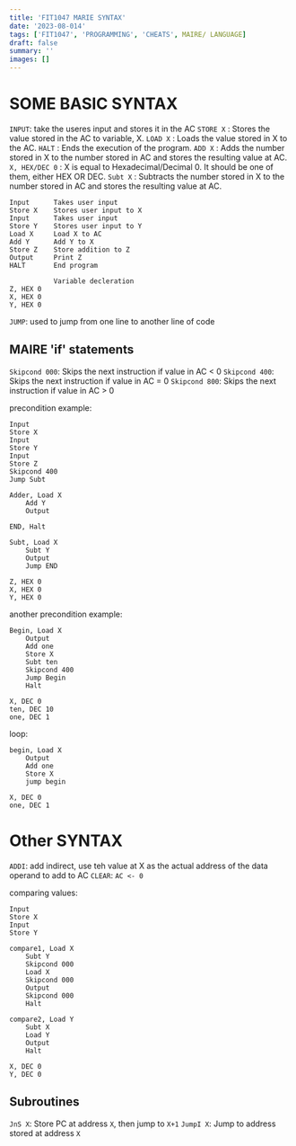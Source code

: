 ```yaml
---
title: 'FIT1047 MARIE SYNTAX'
date: '2023-08-014'
tags: ['FIT1047', 'PROGRAMMING', 'CHEATS', MAIRE/ LANGUAGE]
draft: false
summary: ''
images: []
---
```


# SOME BASIC SYNTAX

`INPUT`: take the useres input and stores it in the AC
`STORE X` : Stores the value stored in the AC to variable, X.
`LOAD X` : Loads the value stored in X to the AC.
`HALT` : Ends the execution of the program.
`ADD X` : Adds the number stored in X to the number stored in AC and stores the resulting value at AC.
`X, HEX/DEC 0` : X is equal to Hexadecimal/Decimal 0. It should be one of them, either HEX OR DEC.
`Subt X` : Subtracts the number stored in X to the number stored in AC and stores the resulting value at AC.

```
Input      Takes user input
Store X    Stores user input to X
Input      Takes user input
Store Y    Stores user input to Y
Load X     Load X to AC
Add Y      Add Y to X
Store Z    Store addition to Z
Output     Print Z
HALT       End program

           Variable decleration
Z, HEX 0
X, HEX 0
Y, HEX 0
```

`JUMP`: used to jump from one line to another line of code

## MAIRE 'if' statements

`Skipcond 000`: Skips the next instruction if value in AC < 0
`Skipcond 400`: Skips the next instruction if value in AC = 0
`Skipcond 800`: Skips the next instruction if value in AC > 0

precondition example:

```
Input
Store X
Input
Store Y
Input
Store Z
Skipcond 400
Jump Subt

Adder, Load X
	Add Y
	Output

END, Halt

Subt, Load X
	Subt Y
    Output
	Jump END

Z, HEX 0
X, HEX 0
Y, HEX 0
```

another precondition example:

```
Begin, Load X
	Output
	Add one
    Store X
    Subt ten
    Skipcond 400
    Jump Begin
    Halt

X, DEC 0
ten, DEC 10
one, DEC 1
```

loop:

```
begin, Load X
	Output
    Add one
    Store X
    jump begin

X, DEC 0
one, DEC 1
```

# Other SYNTAX

`ADDI`: add indirect, use teh value at X as the actual address of the data operand to add to AC
`CLEAR`: `AC <- 0`

comparing values:

```
Input
Store X
Input
Store Y

compare1, Load X
	Subt Y
    Skipcond 000
    Load X
    Skipcond 000
    Output
    Skipcond 000
   	Halt

compare2, Load Y
	Subt X
    Load Y
    Output
	Halt

X, DEC 0
Y, DEC 0
```

## Subroutines

`JnS X`: Store PC at address `X`, then jump to `X+1`
`JumpI X`: Jump to address stored at address `X`
